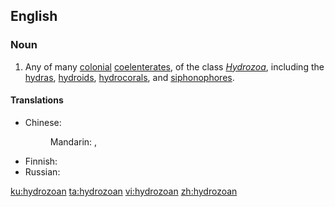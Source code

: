 ==English==

===Noun===
{{en-noun}}

# {{context|biology|lang=en}} Any of many [[colonial]] [[coelenterate]]s, of the class ''[[Hydrozoa]]'', including the [[hydra]]s, [[hydroid]]s, [[hydrocoral]]s, and [[siphonophore]]s.

====Translations====
{{trans-top|colonial coelenterates of the class ''Hydrozoa''}}
* Chinese: 
*: Mandarin: {{t|cmn|水螅蟲類|sc=Hani}}, {{t|cmn|水螅虫类|tr=shuǐxī chónglèi|sc=Hani}}
{{trans-mid}}
* Finnish: {{t|fi|polyyppieläin}}
* Russian: {{t+|ru|гидрозо́й|m}}
{{trans-bottom}}

[[ku:hydrozoan]]
[[ta:hydrozoan]]
[[vi:hydrozoan]]
[[zh:hydrozoan]]